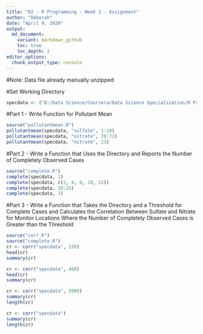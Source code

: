 ```yaml
---
title: "02 - R Programming - Week 2 - Assignment"
author: "Deborah"
date: "April 9, 2020"
output:
  md_document:
    variant: markdown_github
    toc: true
    toc_depth: 2
editor_options:
  chunk_output_type: console
---
```


#Note: Data file already manually unzipped

#Set Working Directory
```r
specdata <- ("D:/Data Science/Coursera/Data Science Specialization/R Programming Assignment/Week 2 Assignment/specdata/")
```

#Part 1 - Write Function for Pollutant Mean
```r
source("pollutantmean.R")
pollutantmean(specdata, "sulfate", 1:10)
pollutantmean(specdata, "nitrate", 70:72)
pollutantmean(specdata, "nitrate", 23)
```


#Part 2 - Write a Function that Uses the Directory and Reports the Number of Completely Observed Cases
```r
source("complete.R")
complete(specdata, 1)
complete(specdata, c(2, 4, 8, 10, 12))
complete(specdata, 30:25)
complete(specdata, 3)
```


#Part 3 - Write a Function that Takes the Directory and a Threshold for Complete Cases and Calculates the Correlation Between Sulfate and Nitrate for Monitor Locations Where the Number of Completely Observed Cases is Greater than the Threshold
```r
source("corr.R")
source("complete.R")
cr <- corr("specdata", 150)
head(cr)
summary(cr)

cr <- corr("specdata", 400)
head(cr)
summary(cr)

cr <- corr("specdata", 5000)
summary(cr)
length(cr)

cr <- corr("specdata")
summary(cr)
length(cr)
```